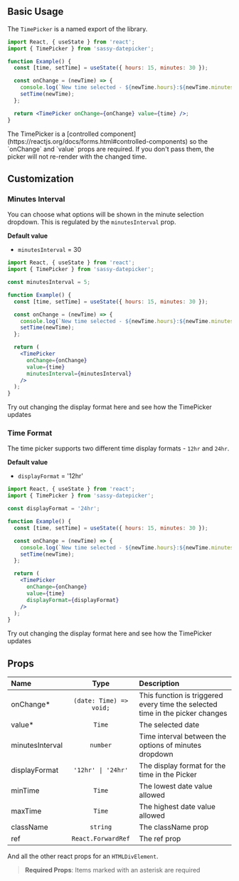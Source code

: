 
## Basic Usage

The `TimePicker` is a named export of the library.

```jsx
import React, { useState } from 'react';
import { TimePicker } from 'sassy-datepicker';

function Example() {
  const [time, setTime] = useState({ hours: 15, minutes: 30 });

  const onChange = (newTime) => {
    console.log(`New time selected - ${newTime.hours}:${newTime.minutes}`);
    setTime(newTime);
  };

  return <TimePicker onChange={onChange} value={time} />;
}
```

<Callout emoji="⚠️">
  The TimePicker is a [controlled
  component](https://reactjs.org/docs/forms.html#controlled-components) so the
  `onChange` and `value` props are required. If you don't pass them, the picker
  will not re-render with the changed time.
</Callout>

## Customization

### Minutes Interval

You can choose what options will be shown in the minute selection dropdown. This is regulated by the `minutesInterval` prop.

**Default value**

- `minutesInterval` = 30

```jsx
import React, { useState } from 'react';
import { TimePicker } from 'sassy-datepicker';

const minutesInterval = 5;

function Example() {
  const [time, setTime] = useState({ hours: 15, minutes: 30 });

  const onChange = (newTime) => {
    console.log(`New time selected - ${newTime.hours}:${newTime.minutes}`);
    setTime(newTime);
  };

  return (
    <TimePicker
      onChange={onChange}
      value={time}
      minutesInterval={minutesInterval}
    />
  );
}
```

Try out changing the display format here and see how the TimePicker updates

<TimePickerMinutesIntervalDemo />

### Time Format

The time picker supports two different time display formats - `12hr` and `24hr`.

**Default value**

- `displayFormat` = '12hr'

```jsx
import React, { useState } from 'react';
import { TimePicker } from 'sassy-datepicker';

const displayFormat = '24hr';

function Example() {
  const [time, setTime] = useState({ hours: 15, minutes: 30 });

  const onChange = (newTime) => {
    console.log(`New time selected - ${newTime.hours}:${newTime.minutes}`);
    setTime(newTime);
  };

  return (
    <TimePicker
      onChange={onChange}
      value={time}
      displayFormat={displayFormat}
    />
  );
}
```

Try out changing the display format here and see how the TimePicker updates

<TimePickerDisplayFormatDemo />

## Props

| Name            |          Type           | Description                                                                   |
| :-------------- | :---------------------: | :---------------------------------------------------------------------------- |
| onChange\*      | `(date: Time) => void;` | This function is triggered every time the selected time in the picker changes |
| value\*         |         `Time`          | The selected date                                                             |
| minutesInterval |        `number`         | Time interval between the options of minutes dropdown                         |
| displayFormat   |   `'12hr' \| '24hr'`    | The display format for the time in the Picker                                 |
| minTime         |         `Time`          | The lowest date value allowed                                                 |
| maxTime         |         `Time`          | The highest date value allowed                                                |
| className       |        `string`         | The className prop                                                            |
| ref             |   `React.ForwardRef`    | The ref prop                                                                  |

And all the other react props for an `HTMLDivElement`.

> **Required Props**: Items marked with an asterisk are required
